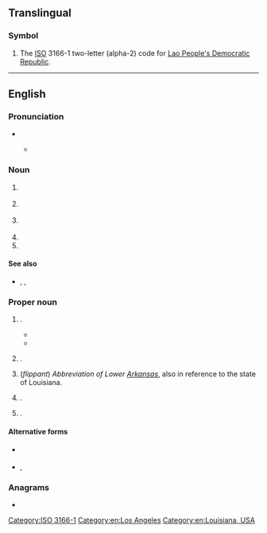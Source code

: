 {{also|Appendix:Variations of "la"}}
==Translingual==

===Symbol===
{{head|mul|symbol}}

# The [[ISO]] 3166-1 two-letter (alpha-2) code for [[Lao People's Democratic Republic]].

[[Category:ISO 3166-1]]

----

==English==

===Pronunciation===
* {{IPA|en|/ˌɛl ˈeɪ/}}
** {{a|US}} {{IPA|en|[ˌɛɫ ˈlej]}}

===Noun===
{{en-noun}}

# {{lb|en|anatomy|medicine}} {{initialism of|en|[[left]] [[atrium]]}}
# {{lb|en|inorganic compound}} {{initialism of|en|lead arsenate}}
# {{lb|en|pharmacology}} {{initialism of|en|local anesthetic}}
# {{initialism of|en|lateral area}}
# {{initialism of|en|[[local]] [[authority]]}}

====See also====
* {{sense|left atrium}} {{l|en|LV}}, {{l|en|RA}}, {{l|en|RV}}

===Proper noun===
{{en-proper noun}}

# {{initialism of|en|Los Angeles|dot=,}} {{place|en|city|c/USA}}.
#* {{RQ:Kerouac On the Road|chapter=13|part=1|passage='''LA''' is the loneliest and most brutal of American cities; New York gets god-awful cold in the winter but there’s a feeling of wacky comradeship somewhere in some streets. '''LA''' is a jungle.}}
#* {{quote-av|en||{{w|Andrea Baker}}|{{w|Totally Spies!}}: Undercover|3|24|role=Clover|episode=Evil Promotion Much?|writers=Robert and Michelle LaMoreaux; Nicole Demerse; Jef Biederman; Richard Clark|network={{w|Teletoon}}|publisher={{w|Marathon Media}}|date=May 1 2005|passage=Speaking as an '''LA''' native, this is the longest earthquake I’ve ever felt!}}
# {{abbreviation of|en|Louisiana|dot=,}} {{place|en|state|c/USA|a=a}}.
# (''flippant'') ''Abbreviation of Lower [[Arkansas]]'', also in reference to the state of Louisiana.
# {{abbreviation of|en|Lampung|dot=,}} {{place|en|province|c/Indonesia}}.
# {{initialism of|en|Las Anod|dot=,}} {{place|en|city|c/Somalia}}.

====Alternative forms====
* {{sense|Louisiana}} {{l|en|La.}}
* {{sense|Los Angeles}} {{l|en|L.A.}}, {{l|en|L. A.}}

===Anagrams===
* {{anagrams|en|a=al|& al.|-al|AL|Al|a.l.|al|al-}}

[[Category:en:Los Angeles]]
[[Category:en:Louisiana, USA]]